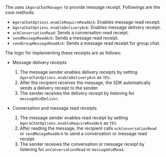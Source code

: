 <PlatformWrapper platform="ios">

The <Vg k="CHAT_SDK"/> uses `IAgoraChatManager` to provide message receipt. Followings are the core methods:

- `AgoraChatOptions.enableRequireReadAck`: Enables message read receipt.
- `AgoraChatOptions.enableDeliveryAck`: Enables message delivery receipt.
- `ackConversationRead`: Sends a conversation read receipt.
- `sendMessageReadAck`: Sends a message read receipt.
- `sendGroupMessageReadAck`: Sends a message read receipt for group chat.

The logic for implementing these receipts are as follows:

- Message delivery receipts

  1. The message sender enables delivery receipts by setting `AgoraChatOptions.enableDeliveryAck` as `YES`.
  2. After the recipient receives the message, the SDK automatically sends a delivery receipt to the sender.
  3. The sender receives the delivery receipt by listening for `messageDidDeliver`.

- Conversation and message read receipts

  1. The message sender enables read receipt by setting `AgoraChatOptions.enableRequireReadAck` as `YES`.
  2. After reading the message, the recipient calls `ackConversationRead` or `sendMesageReadAck` to send a conversation or message read receipt.
  3. The sender receives the conversation or message receipt by listening for `onConversationRead` or `messageDidRead`.
  
</PlatformWrapper>